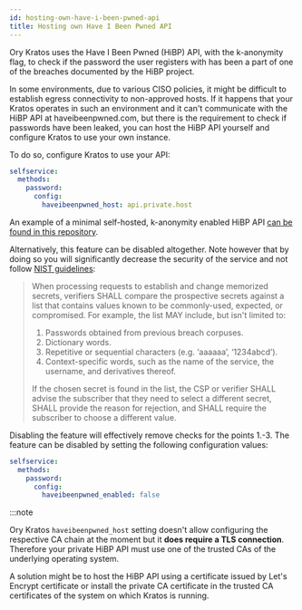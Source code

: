 ```yaml
---
id: hosting-own-have-i-been-pwned-api
title: Hosting own Have I Been Pwned API
---
```


Ory Kratos uses the Have I Been Pwned (HiBP) API, with the k-anonymity flag, to
check if the password the user registers with has been a part of one of the
breaches documented by the HiBP project.

In some environments, due to various CISO policies, it might be difficult to
establish egress connectivity to non-approved hosts. If it happens that your
Kratos operates in such an environment and it can't communicate with the HiBP
API at haveibeenpwned.com, but there is the requirement to check if passwords
have been leaked, you can host the HiBP API yourself and configure Kratos to use
your own instance.

To do so, configure Kratos to use your API:

```yaml title="path/to/kratos/config.yml
selfservice:
  methods:
    password:
      config:
        haveibeenpwned_host: api.private.host
```

An example of a minimal self-hosted, k-anonymity enabled HiBP API
[can be found in this repository](https://github.com/radekg/hibp).

Alternatively, this feature can be disabled altogether. Note however that by
doing so you will significantly decrease the security of the service and not
follow [NIST guidelines](https://pages.nist.gov/800-63-3/sp800-63b.html):

> When processing requests to establish and change memorized secrets, verifiers
> SHALL compare the prospective secrets against a list that contains values
> known to be commonly-used, expected, or compromised. For example, the list MAY
> include, but isn't limited to:
>
> 1. Passwords obtained from previous breach corpuses.
> 2. Dictionary words.
> 3. Repetitive or sequential characters (e.g. ‘aaaaaa’, ‘1234abcd’).
> 4. Context-specific words, such as the name of the service, the username, and
>    derivatives thereof.
>
> If the chosen secret is found in the list, the CSP or verifier SHALL advise
> the subscriber that they need to select a different secret, SHALL provide the
> reason for rejection, and SHALL require the subscriber to choose a different
> value.

Disabling the feature will effectively remove checks for the points 1.-3. The
feature can be disabled by setting the following configuration values:

```yaml title="path/to/kratos/config.yml
selfservice:
  methods:
    password:
      config:
        haveibeenpwned_enabled: false
```

:::note

Ory Kratos `haveibeenpwned_host` setting doesn't allow configuring the
respective CA chain at the moment but it **does require a TLS connection**.
Therefore your private HiBP API must use one of the trusted CAs of the
underlying operating system.

A solution might be to host the HiBP API using a certificate issued by Let's
Encrypt certificate or install the private CA certificate in the trusted CA
certificates of the system on which Kratos is running.
